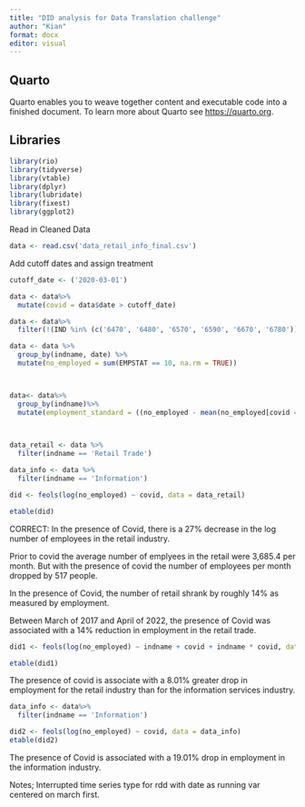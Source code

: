 ```yaml
---
title: "DID analysis for Data Translation challenge"
author: "Kian"
format: docx
editor: visual
---
```


## Quarto

Quarto enables you to weave together content and executable code into a finished document. To learn more about Quarto see <https://quarto.org>.

## Libraries

```r
library(rio)
library(tidyverse)
library(vtable)
library(dplyr)
library(lubridate)
library(fixest)
library(ggplot2)
```

Read in Cleaned Data

```r
data <- read.csv('data_retail_info_final.csv')

```

Add cutoff dates and assign treatment

```r
cutoff_date <- ('2020-03-01')

data <- data%>%
  mutate(covid = data$date > cutoff_date)

data <- data%>%
  filter(!(IND %in% (c('6470', '6480', '6570', '6590', '6670', '6780'))))

```

```r
data <- data %>%
  group_by(indname, date) %>%
  mutate(no_employed = sum(EMPSTAT == 10, na.rm = TRUE))



data<- data%>%
  group_by(indname)%>%
  mutate(employment_standard = ((no_employed - mean(no_employed[covid == FALSE]))/sd(no_employed[covid == FALSE])))


  
data_retail <- data %>%
  filter(indname == 'Retail Trade')

data_info <- data %>%
  filter(indname == 'Information')
```

```r
did <- feols(log(no_employed) ~ covid, data = data_retail)

etable(did)
```

CORRECT: In the presence of Covid, there is a 27% decrease in the log number of employees in the retail industry.

Prior to covid the average number of emplyees in the retail were 3,685.4 per month. But with the presence of covid the number of employees per month dropped by 517 people.

In the presence of Covid, the number of retail shrank by roughly 14% as measured by employment.

Between March of 2017 and April of 2022, the presence of Covid was associated with a 14% reduction in employment in the retail trade.

```r
did1 <- feols(log(no_employed) ~ indname + covid + indname * covid, data = data)

etable(did1)
```

The presence of covid is associate with a 8.01% greater drop in employment for the retail industry than for the information services industry.

```r
data_info <- data%>%
  filter(indname == 'Information')

did2 <- feols(log(no_employed) ~ covid, data = data_info)
etable(did2)
```

The presence of Covid is associated with a 19.01% drop in employment in the information industry.

Notes; Interrupted time series type for rdd with date as running var centered on march first.
